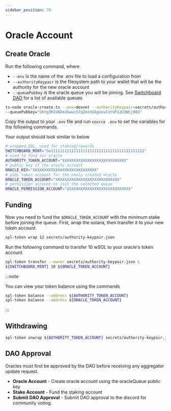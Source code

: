 ```yaml
---
sidebar_position: 70
---
```


# Oracle Account

## Create Oracle

Run the following command, where

- `--env` is the name of the .env file to load a configuration from
- `--authorityKeypair` is the filesystem path to your wallet that will be the authority for the new oracle account
- `--queuePubkey` is the oracle queue you will be joining. See [Switchboard DAO](../dao) for a list of available queues

```bash
ts-node oracle-create.ts --env=devnet --authorityKeypair=secrets/authority-keypair.json \
--queuePubkey="GhYg3R1V6DmJbwuc57qZeoYG6gUuvCotUF1zU3WCj98U"
```

Copy the output to your `.env` file and run `source .env` to set the variables for the following commands.

Your output should look similar to below

```bash env
# wrapped SOL, used for staking/rewards
SWITCHBOARD_MINT="So11111111111111111111111111111111111111112"
# used to fund our oracle
AUTHORITY_TOKEN_ACCOUNT="XXXXXXXXXXXXXXXXXXXXXXXXXXXX"
# public key of the oracle account
ORACLE_KEY="XXXXXXXXXXXXXXXXXXXXXXXXXXXX"
# wSOL token account for the newly created oracle
ORACLE_TOKEN_ACCOUNT="XXXXXXXXXXXXXXXXXXXXXXXXXXXX"
# permission account to join the selected queue
ORACLE_PERMISSION_ACCOUNT="XXXXXXXXXXXXXXXXXXXXXXXXXXXX"
```

## Funding

Now you need to fund the `$ORACLE_TOKEN_ACCOUNT` with the minimum stake before joining the queue. First, wrap the solana, then transfer it to your new token account.

```bash
spl-token wrap 12 secrets/authority-keypair.json
```

Run the following command to transfer 10 wSOL to your oracle's token account

```bash
spl-token transfer --owner secrets/authority-keypair.json \
${SWITCHBOARD_MINT} 10 ${ORACLE_TOKEN_ACCOUNT}
```

:::note

You can view your token balance using the commands

```bash
spl-token balance --address ${AUTHORITY_TOKEN_ACCOUNT}
spl-token balance --address ${ORACLE_TOKEN_ACCOUNT}
```

:::

## Withdrawing

```bash
spl-token unwrap ${AUTHORITY_TOKEN_ACCOUNT} secrets/authority-keypair.json
```

## DAO Approval

Oracles must first be approved by the DAO before receiving any aggregator update request.

- **Oracle Account** - Create oracle account using the oracleQueue public key
- **Stake Account** - Fund the staking account
- **Submit DAO Approval** - Submit DAO approval to the discord for community voting.


<!-- TO DO: Update this with activities like create oracle account, stake , etc-->

<MarkdownImage img="/img/adding_new_oracles.png" unstyled />
